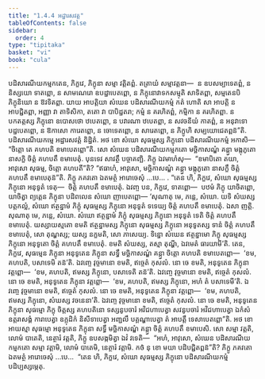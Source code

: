 ```yaml
---
title: "1.4.4 អដ្ឋារសវត្ត"
tableOfContents: false
sidebar:
  order: 4
type: "tipitaka"
basket: "vi"
book: "cula"
---
```



<DynamicBreadcrumb />

<Division number="40" book="cula">

<Paragraph number="191" book="cula">
បដិសារណីយកម្មកតេន, ភិក្ខវេ, ភិក្ខុនា សម្មា វត្តិតព្ពំ. តត្រាយំ សម្មាវត្តនា—  ន ឧបសម្បាទេតព្ពំ, ន និស្សយោ ទាតព្ពោ, ន សាមណេរោ ឧបដ្ឋាបេតព្ពោ, ន ភិក្ខុនោវាទកសម្មុតិ សាទិតព្ពា, សម្មតេនបិ ភិក្ខុនិយោ ន ឱវទិតព្ពា. យាយ អាបត្តិយា សំឃេន បដិសារណីយកម្មំ កតំ ហោតិ សា អាបត្តិ ន អាបជ្ជិតព្ពា, អញ្ញា វា តាទិសិកា, តតោ វា បាបិដ្ឋតរា; កម្មំ ន គរហិតព្ពំ, កម្មិកា ន គរហិតព្ពា. ន បកតត្តស្ស ភិក្ខុនោ ឧបោសថោ ឋបេតព្ពោ, ន បវារណា ឋបេតព្ពា, ន សវចនីយំ កាតព្ពំ, ន អនុវាទោ បដ្ឋបេតព្ពោ, ន ឱកាសោ ការេតព្ពោ, ន ចោទេតព្ពោ, ន សារេតព្ពោ, ន ភិក្ខូហិ សម្បយោជេតព្ពន៑”តិ.

</Paragraph>
</Division>

<Paragraph number="192" type="center" book="cula">
បដិសារណីយកម្មេ អដ្ឋារសវត្តំ និដ្ឋិតំ.


</Paragraph>

<Division number="41" book="cula">

<Paragraph number="193" book="cula">
អថ ខោ សំឃោ សុធម្មស្ស ភិក្ខុនោ បដិសារណីយកម្មំ អកាសិ—  “ចិត្តោ តេ គហបតិ ខមាបេតព្ពោ”តិ. សោ សំឃេន បដិសារណីយកម្មកតោ មច្ឆិកាសណ្ឌំ គន្ត្វា មង្កុភូតោ នាសក្ខិ ចិត្តំ គហបតឹ ខមាបេតុំ. បុនទេវ សាវត្ថឹ បច្ចាគញ្ឆិ. ភិក្ខូ ឯវមាហំសុ—  “ខមាបិតោ តយា, អាវុសោ សុធម្ម, ចិត្តោ គហបតី”តិ? “ឥធាហំ, អាវុសោ, មច្ឆិកាសណ្ឌំ គន្ត្វា មង្កុភូតោ នាសក្ខឹ ចិត្តំ គហបតឹ ខមាបេតុន៑”តិ. ភិក្ខូ ភគវតោ ឯតមត្ថំ អារោចេសុំ …បេ… . “តេន ហិ, ភិក្ខវេ, សំឃោ សុធម្មស្ស ភិក្ខុនោ អនុទូតំ ទេតុ—  ចិត្តំ គហបតឹ ខមាបេតុំ. ឯវញ្ច បន, ភិក្ខវេ, ទាតព្ពោ—  បឋមំ ភិក្ខុ យាចិតព្ពោ, យាចិត្វា ព្យត្តេន ភិក្ខុនា បដិពលេន សំឃោ ញាបេតព្ពោ—
</Paragraph>

<Paragraph number="194" book="cula">
‘សុណាតុ មេ, ភន្តេ, សំឃោ. យទិ សំឃស្ស បត្តកល្លំ, សំឃោ ឥត្ថន្នាមំ ភិក្ខុំ សុធម្មស្ស ភិក្ខុនោ អនុទូតំ ទទេយ្យ ចិត្តំ គហបតឹ ខមាបេតុំ. ឯសា ញត្តិ.
</Paragraph>

<Paragraph number="195" book="cula">
សុណាតុ មេ, ភន្តេ, សំឃោ. សំឃោ ឥត្ថន្នាមំ ភិក្ខុំ សុធម្មស្ស ភិក្ខុនោ អនុទូតំ ទេតិ ចិត្តំ គហបតឹ ខមាបេតុំ. យស្សាយស្មតោ ខមតិ ឥត្ថន្នាមស្ស ភិក្ខុនោ សុធម្មស្ស ភិក្ខុនោ អនុទូតស្ស ទានំ ចិត្តំ គហបតឹ ខមាបេតុំ, សោ តុណ្ហស្ស; យស្ស នក្ខមតិ, សោ ភាសេយ្យ.
</Paragraph>

<Paragraph number="196" book="cula">
ទិន្នោ សំឃេន ឥត្ថន្នាមោ ភិក្ខុ សុធម្មស្ស ភិក្ខុនោ អនុទូតោ ចិត្តំ គហបតឹ ខមាបេតុំ. ខមតិ សំឃស្ស, តស្មា តុណ្ហី, ឯវមេតំ ធារយាមី’តិ.
</Paragraph>

</Division>
<Division number="42" book="cula">

<Paragraph number="197" book="cula">
តេន, ភិក្ខវេ, សុធម្មេន ភិក្ខុនា អនុទូតេន ភិក្ខុនា សទ្ធឹ មច្ឆិកាសណ្ឌំ គន្ត្វា ចិត្តោ គហបតិ ខមាបេតព្ពោ—  ‘ខម, គហបតិ, បសាទេមិ តន៑’តិ. ឯវញ្ចេ វុច្ចមានោ ខមតិ, ឥច្ចេតំ កុសលំ. នោ ចេ ខមតិ, អនុទូតេន ភិក្ខុនា វត្តព្ពោ—  ‘ខម, គហបតិ, ឥមស្ស ភិក្ខុនោ, បសាទេតិ តន៑’តិ. ឯវញ្ចេ វុច្ចមានោ ខមតិ, ឥច្ចេតំ កុសលំ. នោ ចេ ខមតិ, អនុទូតេន ភិក្ខុនា វត្តព្ពោ—  ‘ខម, គហបតិ, ឥមស្ស ភិក្ខុនោ, អហំ តំ បសាទេមី’តិ. ឯវញ្ចេ វុច្ចមានោ ខមតិ, ឥច្ចេតំ កុសលំ. នោ ចេ ខមតិ, អនុទូតេន ភិក្ខុនា វត្តព្ពោ—  ‘ខម, គហបតិ, ឥមស្ស ភិក្ខុនោ, សំឃស្ស វចនេនា’តិ. ឯវញ្ចេ វុច្ចមានោ ខមតិ, ឥច្ចេតំ កុសលំ. នោ ចេ ខមតិ, អនុទូតេន ភិក្ខុនា សុធម្មោ ភិក្ខុ ចិត្តស្ស គហបតិនោ ទស្សនូបចារំ អវិជហាបេត្វា សវនូបចារំ អវិជហាបេត្វា ឯកំសំ ឧត្តរាសង្គំ ការាបេត្វា ឧក្កុដិកំ និសីទាបេត្វា អញ្ជលឹ បគ្គណ្ហាបេត្វា តំ អាបត្តឹ ទេសាបេតព្ពោ”តិ.
</Paragraph>

<Paragraph number="198" book="cula">
អថ ខោ អាយស្មា សុធម្មោ អនុទូតេន ភិក្ខុនា សទ្ធឹ មច្ឆិកាសណ្ឌំ គន្ត្វា ចិត្តំ គហបតឹ ខមាបេសិ. សោ សម្មា វត្តតិ, លោមំ បាតេតិ, នេត្ថារំ វត្តតិ, ភិក្ខូ ឧបសង្កមិត្វា ឯវំ វទេតិ—  “អហំ, អាវុសោ, សំឃេន បដិសារណីយកម្មកតោ សម្មា វត្តាមិ, លោមំ បាតេមិ, នេត្ថារំ វត្តាមិ. កថំ នុ ខោ មយា បដិបជ្ជិតព្ពន៑”តិ? ភិក្ខូ ភគវតោ ឯតមត្ថំ អារោចេសុំ …បេ…  “តេន ហិ, ភិក្ខវេ, សំឃោ សុធម្មស្ស ភិក្ខុនោ បដិសារណីយកម្មំ បដិប្បស្សម្ភេតុ.
</Paragraph>
</Division>